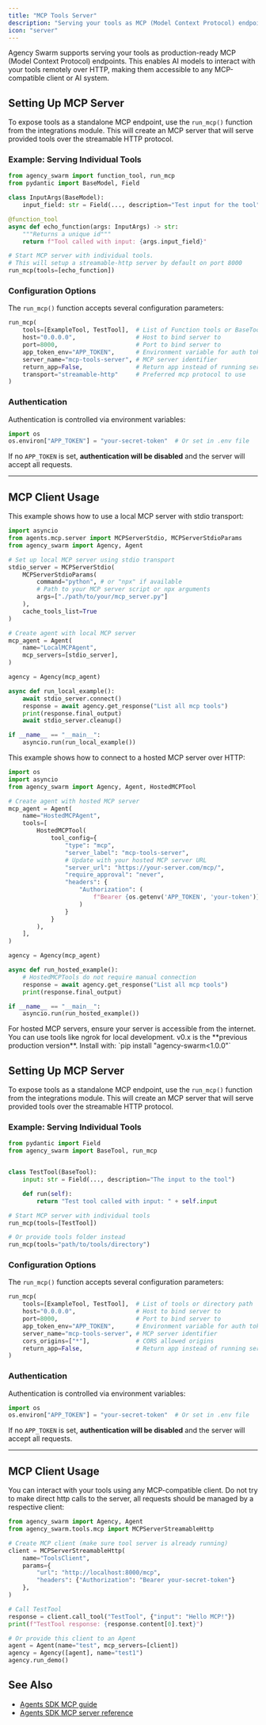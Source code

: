 ```yaml
---
title: "MCP Tools Server"
description: "Serving your tools as MCP (Model Context Protocol) endpoints."
icon: "server"
---
```


Agency Swarm supports serving your tools as production-ready MCP (Model Context Protocol) endpoints.
This enables AI models to interact with your tools remotely over HTTP, making them accessible to any MCP-compatible client or AI system.

<Tabs defaultValue="v1.x">
<Tab title="v1.x">

## Setting Up MCP Server

To expose tools as a standalone MCP endpoint, use the `run_mcp()` function from the integrations module.
This will create an MCP server that will serve provided tools over the streamable HTTP protocol.

### Example: Serving Individual Tools

```python
from agency_swarm import function_tool, run_mcp
from pydantic import BaseModel, Field

class InputArgs(BaseModel):
    input_field: str = Field(..., description="Test input for the tool")

@function_tool
async def echo_function(args: InputArgs) -> str:
    """Returns a unique id"""
    return f"Tool called with input: {args.input_field}"

# Start MCP server with individual tools.
# This will setup a streamable-http server by default on port 8000
run_mcp(tools=[echo_function])
```

### Configuration Options

The `run_mcp()` function accepts several configuration parameters:

```python
run_mcp(
    tools=[ExampleTool, TestTool],  # List of Function tools or BaseTools
    host="0.0.0.0",                 # Host to bind server to
    port=8000,                      # Port to bind server to
    app_token_env="APP_TOKEN",      # Environment variable for auth token
    server_name="mcp-tools-server", # MCP server identifier
    return_app=False,               # Return app instead of running server
    transport="streamable-http"     # Preferred mcp protocol to use
)
```

### Authentication

Authentication is controlled via environment variables:

```python
import os
os.environ["APP_TOKEN"] = "your-secret-token"  # Or set in .env file
```

If no `APP_TOKEN` is set, **authentication will be disabled** and the server will accept all requests.

---

## MCP Client Usage

<Tabs>
<Tab title="Local MCP Server">

This example shows how to use a local MCP server with stdio transport:

```python
import asyncio
from agents.mcp.server import MCPServerStdio, MCPServerStdioParams
from agency_swarm import Agency, Agent

# Set up local MCP server using stdio transport
stdio_server = MCPServerStdio(
    MCPServerStdioParams(
        command="python", # or "npx" if available
        # Path to your MCP server script or npx arguments
        args=["./path/to/your/mcp_server.py"]
    ),
    cache_tools_list=True
)

# Create agent with local MCP server
mcp_agent = Agent(
    name="LocalMCPAgent",
    mcp_servers=[stdio_server],
)

agency = Agency(mcp_agent)

async def run_local_example():
    await stdio_server.connect()
    response = await agency.get_response("List all mcp tools")
    print(response.final_output)
    await stdio_server.cleanup()

if __name__ == "__main__":
    asyncio.run(run_local_example())
```

</Tab>
<Tab title="Hosted MCP Server">

This example shows how to connect to a hosted MCP server over HTTP:

```python
import os
import asyncio
from agency_swarm import Agency, Agent, HostedMCPTool

# Create agent with hosted MCP server
mcp_agent = Agent(
    name="HostedMCPAgent",
    tools=[
        HostedMCPTool(
            tool_config={
                "type": "mcp",
                "server_label": "mcp-tools-server",
                # Update with your hosted MCP server URL
                "server_url": "https://your-server.com/mcp/",
                "require_approval": "never",
                "headers": {
                    "Authorization": (
                        f"Bearer {os.getenv('APP_TOKEN', 'your-token')}"
                    )
                }
            }
        ),
    ],
)

agency = Agency(mcp_agent)

async def run_hosted_example():
    # HostedMCPTools do not require manual connection
    response = await agency.get_response("List all mcp tools")
    print(response.final_output)

if __name__ == "__main__":
    asyncio.run(run_hosted_example())
```

<Note>
For hosted MCP servers, ensure your server is accessible from the internet.
You can use tools like ngrok for local development.
</Note>

</Tab>
</Tabs>

</Tab>
<Tab title="v0.x">

<Info>
v0.x is the **previous production version**. Install with: `pip install "agency-swarm<1.0.0"`
</Info>

## Setting Up MCP Server

To expose tools as a standalone MCP endpoint, use the `run_mcp()` function from the integrations module.
This will create an MCP server that will serve provided tools over the streamable HTTP protocol.

### Example: Serving Individual Tools

```python
from pydantic import Field
from agency_swarm import BaseTool, run_mcp


class TestTool(BaseTool):
    input: str = Field(..., description="The input to the tool")

    def run(self):
        return "Test tool called with input: " + self.input

# Start MCP server with individual tools
run_mcp(tools=[TestTool])

# Or provide tools folder instead
run_mcp(tools="path/to/tools/directory")
```

### Configuration Options

The `run_mcp()` function accepts several configuration parameters:

```python
run_mcp(
    tools=[ExampleTool, TestTool],  # List of tools or directory path
    host="0.0.0.0",                 # Host to bind server to
    port=8000,                      # Port to bind server to
    app_token_env="APP_TOKEN",      # Environment variable for auth token
    server_name="mcp-tools-server", # MCP server identifier
    cors_origins=["*"],             # CORS allowed origins
    return_app=False,               # Return app instead of running server
)
```

### Authentication

Authentication is controlled via environment variables:

```python
import os
os.environ["APP_TOKEN"] = "your-secret-token"  # Or set in .env file
```

If no `APP_TOKEN` is set, **authentication will be disabled** and the server will accept all requests.

---

## MCP Client Usage

You can interact with your tools using any MCP-compatible client. Do not try to make direct http calls to the server, all requests should be managed by a respective client:

```python
from agency_swarm import Agency, Agent
from agency_swarm.tools.mcp import MCPServerStreamableHttp

# Create MCP client (make sure tool server is already running)
client = MCPServerStreamableHttp(
    name="ToolsClient",
    params={
        "url": "http://localhost:8000/mcp",
        "headers": {"Authorization": "Bearer your-secret-token"}
    },
)

# Call TestTool
response = client.call_tool("TestTool", {"input": "Hello MCP!"})
print(f"TestTool response: {response.content[0].text}")

# Or provide this client to an Agent
agent = Agent(name="test", mcp_servers=[client])
agency = Agency([agent], name="test1")
agency.run_demo()
```

</Tab>
</Tabs>

## See Also

- [Agents SDK MCP guide](https://openai.github.io/openai-agents-python/mcp/)
- [Agents SDK MCP server reference](https://openai.github.io/openai-agents-python/ref/mcp/server/)
